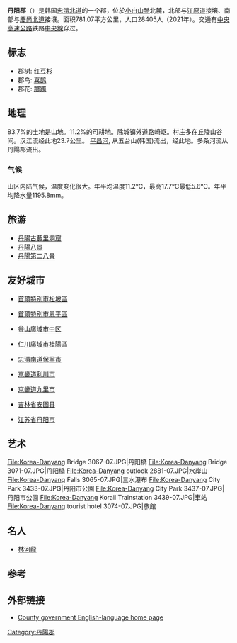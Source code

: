 {{Otheruses|丹陽|subject=[[大韓民國|大韓民國]]的行政區劃|other=丹陽的其他解释}}
{{Infobox Settlement
| name                    = 丹阳郡
| settlement_type         = [[韩国行政区划|郡]]
| translit_lang1          = [[韓語|韓語]]
| translit_lang1_type1    = [[韓字|韓字]]
| translit_lang1_info1    = 단양군
| translit_lang1_type2    = [[韓文漢字|韓文漢字]]
| translit_lang1_info2    = 丹陽郡
| translit_lang1_type3    = {{nowrap|[[文化观光部2000年式|文化观光部2000年式]]}}
| translit_lang1_info3    = Danyang-gun
| translit_lang1_type4    = {{nowrap|[[馬科恩-賴肖爾表記法|馬科恩-賴肖爾表記法]]}}
| translit_lang1_info4    = Tanyang-gun
| image_skyline           = Danyang,_Korea.jpg
| image_caption           = 丹阳郡夜景
| image_flag              = Flag of Danyang.svg
| image_map               = North Chungcheong-Danyang.svg
| map_caption             = 丹陽郡在韓國及忠清北道的位置
| subdivision_type        = 國家
| subdivision_name        = {{ROK}}
| subdivision_type1       = [[朝鮮地區|地區]]
| subdivision_name1       = [[湖西地方|湖西地方]]
| subdivision_type2       = 省份
| subdivision_name2       = [[忠清北道|忠清北道]]
| parts_type              = 行政區劃
| parts                   = 2邑、6[[面_(行政區劃)|面]]
| governing_body          = 丹陽郡政府
| leader_title            = 郡守
| leader_name             = {{link-ko|柳韓佑|류한우}}
| leader_party            = {{PPP}}
| leader_title1           = 國會議員
| leader_name1            = [[嚴泰永|嚴泰永]] （{{PPP}}）
| area_total_km2          = 781.07
| population_total        = 28,331
| population_density_km2  = auto
| population_as_of        = 2021年
| population_blank1_title = 方言
| population_blank1       = [[忠清方言|忠清方言]]
| blank_name              = 郡樹
| blank_info              = [[紅豆杉|紅豆杉]]
| blank1_name             = 郡花
| blank1_info             = [[躑躅|躑躅]]
| blank2_name             = 郡鳥
| blank2_info             = [[普通喜鵲|喜鵲]]
| website                 = [https://www.danyang.go.kr/dy21/1 丹陽郡廳官網]
}}

'''丹阳郡'''（{{kor|諺=단양군|漢=丹陽郡|羅=Danyang gun|f=y}}）是韩国[[忠清北道|忠清北道]]的一个郡，位於[[小白山脈|小白山脈]]北麓，北部与[[江原道_(韓國)|江原道]]接壤、南部与[[慶尚北道|慶尚北道]]接壤。面积781.07平方公里，人口28405人（2021年）。交通有[[中央高速公路_(韓國)|中央高速公路]]铁路[[中央線|中央線]]穿过。

== 标志 ==
* 郡树: [[红豆杉|红豆杉]]
* 郡鸟: [[喜鹊|喜鹊]]
* 郡花: [[躑躅|躑躅]]

== 地理 ==
83.7%的土地是山地。11.2%的可耕地。除城镇外道路崎岖。村庄多在丘陵山谷间。汉江流经此地23.7公里。 [[平昌河|平昌河]], 从五台山(韩国)流出，经此地。多条河流从丹陽郡流出。 

=== 气候 ===
山区内陆气候，温度变化很大。年平均温度11.2℃，最高17.7℃最低5.6℃。年平均降水量1195.8mm。

== 旅游 ==
* [[丹陽古藪里洞窟|丹陽古藪里洞窟]]
* [[丹陽八景|丹陽八景]]
* [[丹陽第二八景|丹陽第二八景]]

== 友好城市 ==
* {{KOR}}[[首爾特別市|首爾特別市]][[松坡區|松坡區]]
* {{KOR}}[[首爾特別市|首爾特別市]][[恩平區|恩平區]]
* {{KOR}}[[釜山廣域市|釜山廣域市]][[中区_(釜山)|中区]]
* {{KOR}}[[仁川廣域市|仁川廣域市]][[桂陽區|桂陽區]]
* {{KOR}}[[忠清南道|忠清南道]][[保寧市|保寧市]]
* {{KOR}}[[京畿道|京畿道]][[利川市_(京畿道)|利川市]]
* {{KOR}}[[京畿道|京畿道]][[九里市|九里市]]
* {{CHN}}[[吉林省|吉林省]][[安图县|安图县]]
* {{CHN}}[[江苏省|江苏省]][[丹阳市|丹阳市]]

== 艺术 ==
<gallery class="center">
File:Korea-Danyang Bridge 3067-07.JPG|丹阳橋
File:Korea-Danyang Bridge 3071-07.JPG|丹阳橋
File:Korea-Danyang outlook 2881-07.JPG|水岸山
File:Korea-Danyang Falls 3065-07.JPG|三水瀑布
File:Korea-Danyang City Park 3433-07.JPG|丹阳市公園
File:Korea-Danyang City Park 3437-07.JPG|丹阳市公園
File:Korea-Danyang Korail Trainstation 3439-07.JPG|車站
File:Korea-Danyang tourist hotel 3074-07.JPG|旅館
</gallery>

==名人==
*[[林河龍|林河龍]]

== 参考 ==
{{reflist}}

== 外部链接 ==
{{Commonscat|Danyang, Chungcheongbuk-do|Danyang}}
* [https://web.archive.org/web/20100402101306/http://english.dy21.net/ County government English-language home page]

{{忠清北道行政区划}}

{{coord|36.98500001|N|128.362777788|E|source:ruwiki_region:KR_type:city(37320)|format=dms|display=title}}

{{DEFAULTSORT:Danyang-gun}}

[[Category:丹陽郡|Category:丹陽郡]]